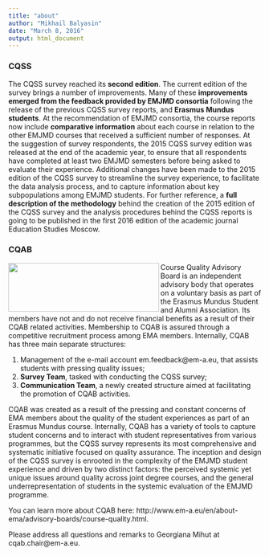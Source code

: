```yaml
---
title: "about"
author: "Mikhail Balyasin"
date: "March 8, 2016"
output: html_document
---
```


### CQSS
The CQSS survey reached its **second edition**. The current edition of the survey brings a number of improvements. Many of these **improvements emerged from the feedback provided by EMJMD consortia** following the release of the previous CQSS survey reports, and **Erasmus Mundus students**. At the recommendation of EMJMD consortia, the course reports now include **comparative information** about each course in relation to the other EMJMD courses that received a sufficient number of responses. At the suggestion of survey respondents, the 2015 CQSS survey edition was released at the end of the academic year, to ensure that all respondents have completed at least two EMJMD semesters before being asked to evaluate their experience. Additional changes have been made to the 2015 edition of the CQSS survey to streamline the survey experience, to facilitate the data analysis process, and to capture information about key subpopulations among EMJMD students.  For further reference, a **full description of the methodology** behind the creation of the 2015 edition of the CQSS survey and the analysis procedures behind the CQSS reports is going to be published in the first 2016 edition of the academic journal Education Studies Moscow.

### CQAB

<img src="data/CQAB_large.png" width="300px" height="97px" align="left" /> Course Quality Advisory Board is an independent advisory body that operates on a voluntary basis as part of the Erasmus Mundus Student and Alumni Association. Its members have not and do not receive financial benefits as a result of their CQAB related activities. Membership to CQAB is assured through a competitive recruitment process among EMA members. Internally, CQAB has three main separate structures: 

   1. Management of the e-mail account em.feedback@em-a.eu, that assists students with pressing quality issues;
   2. **Survey Team**, tasked with conducting the CQSS survey;
   3. **Communication Team**, a newly created structure aimed at facilitating the promotion of CQAB activities.
  
CQAB was created as a result of the pressing and constant concerns of EMA members about the quality of the student experiences as part of an Erasmus Mundus course. Internally, CQAB has a variety of tools to capture student concerns and to interact with student representatives from various programmes, but the CQSS survey represents its most comprehensive and systematic initiative focused on quality assurance. The inception and design of the CQSS survey is enrooted in the complexity of the EMJMD student experience and driven by two distinct factors: the perceived systemic yet unique issues around quality across joint degree courses, and the general underrepresentation of students in the systemic evaluation of the EMJMD programme.

You can learn more about CQAB here: http://www.em-a.eu/en/about-ema/advisory-boards/course-quality.html.

Please address all questions and remarks to Georgiana Mihut at cqab.chair@em-a.eu.

